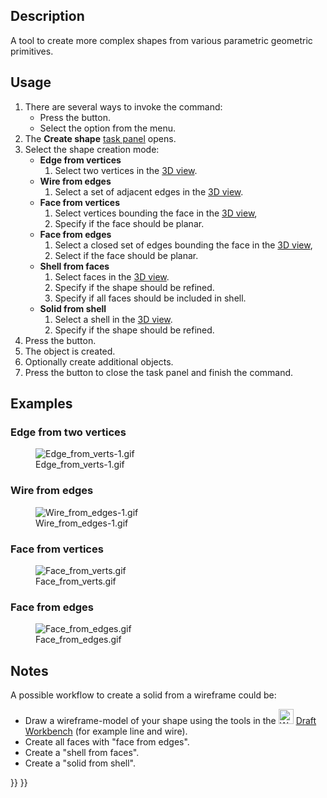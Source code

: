 <languages/>

{{Docnav
|[[Part_RegularPolygon|RegularPolygon]]
|[[Part_Extrude|Extrude]]
|[[Part_Workbench|Part]]
|IconL=Part_RegularPolygon.svg
|IconR=Part_Extrude.svg
|IconC=Workbench_Part.svg
}}

{{GuiCommand
|Name=Part Builder
|MenuLocation=Part → Shape builder...
|Workbenches=[[Part_Workbench|Part]]
|SeeAlso=[[Part_Primitives|Part Primitives]]
}}

==Description==

A tool to create more complex shapes from various parametric geometric primitives.

==Usage==

# There are several ways to invoke the command:
#* Press the {{Button|[[Image:Part_Builder.svg|16px]] [[Part_Builder|Shape builder...]]}} button.
#* Select the {{MenuCommand|Part → [[Image:Part_Builder.svg|16px]] Shape builder...}} option from the menu.
# The '''Create shape''' [[Task_panel|task panel]] opens.
# Select the shape creation mode:
#* '''Edge from vertices'''
#*# Select two vertices in the [[3D_view|3D view]].
#* '''Wire from edges'''
#*# Select a set of adjacent edges in the [[3D_view|3D view]].
#* '''Face from vertices'''
#*# Select vertices bounding the face in the [[3D_view|3D view]],
#*# Specify if the face should be planar.
#* '''Face from edges'''
#*# Select a closed set of edges bounding the face in the [[3D_view|3D view]],
#*# Select if the face should be planar.
#* '''Shell from faces'''
#*# Select faces in the [[3D_view|3D view]].
#*# Specify if the shape should be refined.
#*# Specify if all faces should be included in shell.
#* '''Solid from shell'''
#*# Select a shell in the [[3D_view|3D view]].
#*# Specify if the shape should be refined.
# Press the {{Button|Create}} button.
# The object is created.
# Optionally create additional objects.
# Press the {{Button|Close}} button to close the task panel and finish the command.

==Examples==

===Edge from two vertices===

[[Image:Edge from verts-1.gif]]

===Wire from edges=== 

[[File:Wire_from_edges-1.gif]]

===Face from vertices===

[[File:Face_from_verts.gif]]

===Face from edges===

[[File:Face_from_edges.gif]]

==Notes==

A possible workflow to create a solid from a wireframe could be:
* Draw a wireframe-model of your shape using the tools in the [[Image:Workbench_Draft.svg|24px]] [[Draft_Workbench|Draft Workbench]] (for example line and wire).
* Create all faces with "face from edges".
* Create a "shell from faces".
* Create a "solid from shell".


{{Docnav
|[[Part_RegularPolygon|RegularPolygon]]
|[[Part_Extrude|Extrude]]
|[[Part_Workbench|Part]]
|IconL=Part_RegularPolygon.svg
|IconR=Part_Extrude.svg
|IconC=Workbench_Part.svg
}}

{{Part Tools navi{{#translation:}}}}
{{Userdocnavi{{#translation:}}}}